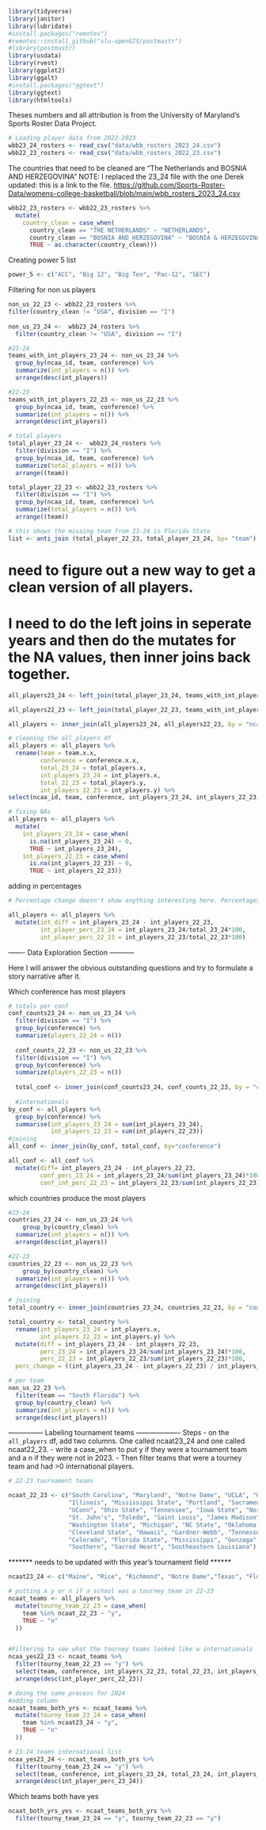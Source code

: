 ```r
library(tidyverse)
library(janitor)
library(lubridate)
#install.packages("remotes")
#remotes::install_github("slu-openGIS/postmastr")
#library(postmastr)
library(usdata)
library(rvest)
library(ggplot2)
library(ggalt)
#install.packages("ggtext")
library(ggtext)
library(htmltools)
```

Theses numbers and all attribution is from the University of Maryland's Sports Roster Data Project.



```r
# Loading player data from 2022-2023
wbb23_24_rosters <- read_csv("data/wbb_rosters_2023_24.csv")
wbb22_23_rosters <- read_csv("data/wbb_rosters_2022_23.csv")
```

The countries that need to be cleaned are "The Netherlands and BOSNIA AND HERZEGOVINA" NOTE: I replaced the 23_24 file with the one Derek updated: this is a link to the file. <https://github.com/Sports-Roster-Data/womens-college-basketball/blob/main/wbb_rosters_2023_24.csv>

```r
wbb22_23_rosters <- wbb22_23_rosters %>% 
  mutate(
    country_clean = case_when(
      country_clean == "THE NETHERLANDS" ~ "NETHERLANDS",
      country_clean == "BOSNIA AND HERZEGOVINA" ~ "BOSNIA & HERZEGOVINA",
      TRUE ~ as.character(country_clean)))
```

Creating power 5 list

```r
power_5 <- c("ACC", "Big 12", "Big Ten", "Pac-12", "SEC")
```

Filtering for non us players

```r
non_us_22_23 <- wbb22_23_rosters %>%
filter(country_clean != "USA", division == "I")
  
non_us_23_24 <-  wbb23_24_rosters %>% 
  filter(country_clean != "USA", division == "I")

```


```r
#23-24
teams_with_int_players_23_24 <- non_us_23_24 %>% 
  group_by(ncaa_id, team, conference) %>% 
  summarize(int_players = n()) %>% 
  arrange(desc(int_players))

#22-23
teams_with_int_players_22_23 <- non_us_22_23 %>% 
  group_by(ncaa_id, team, conference) %>% 
  summarize(int_players = n()) %>% 
  arrange(desc(int_players))

# total players
total_player_23_24 <-  wbb23_24_rosters %>% 
  filter(division == "I") %>% 
  group_by(ncaa_id, team, conference) %>% 
  summarize(total_players = n()) %>% 
  arrange((team))

total_player_22_23 <- wbb22_23_rosters %>% 
  filter(division == "I") %>% 
  group_by(ncaa_id, team, conference) %>% 
  summarize(total_players = n()) %>% 
  arrange((team))

# this shows the missing team from 23-24 is Florida State
list <- anti_join (total_player_22_23, total_player_23_24, by= "team")
```

# need to figure out a new way to get a clean version of all players.

# I need to do the left joins in seperate years and then do the mutates for the NA values, then inner joins back together.

```r
 
all_players23_24 <- left_join(total_player_23_24, teams_with_int_players_23_24, by = "ncaa_id")

all_players22_23 <- left_join(total_player_22_23, teams_with_int_players_22_23, by = "ncaa_id")

all_players <- inner_join(all_players23_24, all_players22_23, by = "ncaa_id")

```

```r
# cleaning the all_players df
all_players <- all_players %>% 
  rename(team = team.x.x,
         conference = conference.x.x,
         total_23_24 = total_players.x,
         int_players_23_24 = int_players.x,
         total_22_23 = total_players.y,
         int_players_22_23 = int_players.y) %>% 
select(ncaa_id, team, conference, int_players_23_24, int_players_22_23, total_23_24, total_22_23, -team.y.x, -team.y.y, -team.y.y)

# fixing NAs
all_players <- all_players %>%
  mutate(
    int_players_23_24 = case_when(
      is.na(int_players_23_24) ~ 0,
      TRUE ~ int_players_23_24),
    int_players_22_23 = case_when(
      is.na(int_players_22_23) ~ 0,
      TRUE ~ int_players_22_23))
```

adding in percentages

```r
# Percentage change doesn't show anything interesting here. Percentages does.

all_players <- all_players %>% 
  mutate(int_diff = int_players_23_24 - int_players_22_23,
         int_player_perc_23_24 = int_players_23_24/total_23_24*100,
         int_player_perc_22_23 = int_players_22_23/total_22_23*100)
```


------- Data Exploration Section -----------

Here I will answer the obvious outstanding questions and try to formulate a story narrative after it.

Which conference has most players

```r
# totals per conf
conf_counts23_24 <- non_us_23_24 %>% 
  filter(division == "I") %>% 
  group_by(conference) %>% 
  summarize(players_23_24 = n())
  
  conf_counts_22_23 <- non_us_22_23 %>% 
  filter(division == "I") %>% 
  group_by(conference) %>% 
  summarize(players_22_23 = n())
  
  total_conf <- inner_join(conf_counts23_24, conf_counts_22_23, by = "conference")
  
  #internationals
by_conf <- all_players %>% 
  group_by(conference) %>% 
  summarise(int_players_23_24 = sum(int_players_23_24),
            int_players_22_23 = sum(int_players_22_23))
#joining
all_conf <- inner_join(by_conf, total_conf, by="conference")

all_conf <- all_conf %>%  
  mutate(diff= int_players_23_24 - int_players_22_23,
         conf_perc_23_24 = int_players_23_24/sum(int_players_23_24)*100,
         conf_int_perc_22_23 = int_players_22_23/sum(int_players_22_23)*100)
```

which countries produce the most players

```r
#23-24
countries_23_24 <- non_us_23_24 %>% 
    group_by(country_clean) %>% 
  summarize(int_players = n()) %>% 
  arrange(desc(int_players))

#22-23
countries_22_23 <- non_us_22_23 %>% 
    group_by(country_clean) %>% 
  summarize(int_players = n()) %>% 
  arrange(desc(int_players))

# joining
total_country <- inner_join(countries_23_24, countries_22_23, by = "country_clean")

total_country <- total_country %>% 
  rename(int_players_23_24 = int_players.x,
         int_players_22_23 = int_players.y) %>% 
  mutate(diff = int_players_23_24 - int_players_22_23,
         perc_23_24 = int_players_23_24/sum(int_players_23_24)*100,
         perc_22_23 = int_players_22_23/sum(int_players_22_23)*100,
  perc_change = ((int_players_23_24 - int_players_22_23) / int_players_22_23) * 100)

# per team
non_us_22_23 %>% 
  filter(team == "South Florida") %>% 
  group_by(country_clean) %>% 
  summarize(int_players = n()) %>% 
  arrange(desc(int_players))


```


--------------- Labeling tournament teams -------------------
Steps
- on the `all_players` df, add two columns. One called ncaat23_24 and one called ncaat22_23.
- write a case_when to put y if they were a tournament team and a n if they were not in 2023.
- Then filter teams that were a tourney team and had >0 international players.

```r
# 22-23 tournament teams

ncaat_22_23 <- c("South Carolina", "Maryland", "Notre Dame", "UCLA", "Oklahoma", "Creighton", "Arizona", "South Florida", "Marquette", "West Virginia",
                 "Illinois", "Mississippi State", "Portland", "Sacramento State", "Southern Utah", "Holy Cross", "Norfolk State", "Virginia Tech",
                 "UConn", "Ohio State", "Tennessee", "Iowa State", "North Carolina", "Baylor", "Southern Cal", "South Dakota State", "Alabama", "Purdue",
                 "St. John's", "Toledo", "Saint Louis", "James Madison", "Vermont", "Chattanooga", "Indiana", "Utah", "LSU", "Villanova",
                 "Washington State", "Michigan", "NC State", "Oklahoma State", "Miami", "Princeton", "UNLV", "Florida Gulf Coast",
                 "Cleveland State", "Hawaii", "Gardner-Webb", "Tennessee Tech", "Monmouth", "Stanford", "Iowa", "Duke", "Texas", "Louisville",
                 "Colorado", "Florida State", "Mississippi", "Gonzaga", "Georgia", "Middle Tennessee", "Drake", "East Carolina", "Iona", "Southern Louisiana",
                 "Southern", "Sacred Heart", "Southeastern Louisiana")
```


******* needs to be updated with this year's tournament field ******
```r
ncaat23_24 <- c("Maine", "Rice", "Richmond", "Notre Dame","Texas", "Florida Gulf Coast", "Texas", "UConn", "Eastern Washington", "Presbyterian", "Iowa", "UC Irvine", "Middle Tennessee", "Green Bay", "Princeton", "Fairfield", "Kent State", "Norfolk State", "UNLV", "UT Martin", "Southern Cal", "South Carolina", "Chattanooga", "A&M-Corpus Christi", "Jackson State", "South Dakota State", "Marshall", "Portland", "California Baptist")
```


```r
# putting a y or n if a school was a tourney team in 22-23
ncaat_teams <- all_players %>%
  mutate(tourny_team_22_23 = case_when(
    team %in% ncaat_22_23 ~ "y",
    TRUE ~ "n"
  ))


#Filtering to see what the tourney teams looked like w internationals
ncaa_yes22_23 <- ncaat_teams %>% 
  filter(tourny_team_22_23 == "y") %>% 
  select(team, conference, int_players_22_23, total_22_23, int_players_22_23, int_player_perc_22_23) %>% 
  arrange(desc(int_player_perc_22_23))
```


```r
# doing the same process for 2024
#adding column 
ncaat_teams_both_yrs <- ncaat_teams %>%
  mutate(tourny_team_23_24 = case_when(
    team %in% ncaat23_24 ~ "y",
    TRUE ~ "n"
  ))

# 23-24 teams international list
ncaa_yes23_24 <- ncaat_teams_both_yrs %>% 
  filter(tourny_team_23_24 == "y") %>% 
  select(team, conference, int_players_23_24, total_23_24, int_players_23_24, int_player_perc_23_24) %>% 
  arrange(desc(int_player_perc_23_24))


```

Which teams both have yes

```r

ncaat_both_yrs_yes <- ncaat_teams_both_yrs %>% 
  filter(tourny_team_23_24 == "y", tourny_team_22_23 == "y")

```






